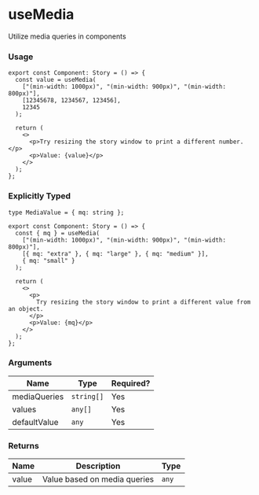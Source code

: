
<Meta title="hookit/useMedia/Docs" />

# useMedia

Utilize media queries in components

### Usage

```tsx
export const Component: Story = () => {
  const value = useMedia(
    ["(min-width: 1000px)", "(min-width: 900px)", "(min-width: 800px)"],
    [12345678, 1234567, 123456],
    12345
  );

  return (
    <>
      <p>Try resizing the story window to print a different number.</p>
      <p>Value: {value}</p>
    </>
  );
};
```

### Explicitly Typed

```tsx
type MediaValue = { mq: string };

export const Component: Story = () => {
  const { mq } = useMedia(
    ["(min-width: 1000px)", "(min-width: 900px)", "(min-width: 800px)"],
    [{ mq: "extra" }, { mq: "large" }, { mq: "medium" }],
    { mq: "small" }
  );

  return (
    <>
      <p>
        Try resizing the story window to print a different value from an object.
      </p>
      <p>Value: {mq}</p>
    </>
  );
};
```

### Arguments

| Name         | Type       | Required? |
| ------------ | ---------- | --------- |
| mediaQueries | `string[]` | Yes       |
| values       | `any[]`    | Yes       |
| defaultValue | `any`      | Yes       |

### Returns

| Name  | Description                  | Type  |
| ----- | ---------------------------- | ----- |
| value | Value based on media queries | `any` |
